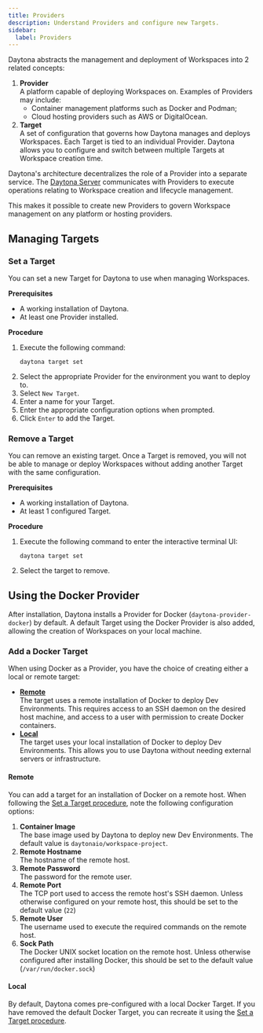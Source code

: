 ```yaml
---
title: Providers
description: Understand Providers and configure new Targets.
sidebar:
  label: Providers
---
```


Daytona abstracts the management and deployment of Workspaces into 2 related concepts:

1.  __Provider__  
    A platform capable of deploying Workspaces on.
    Examples of Providers may include:
    *   Container management platforms such as Docker and Podman;
    *   Cloud hosting providers such as AWS or DigitalOcean.
2.  __Target__  
    A set of configuration that governs how Daytona manages and deploys Workspaces.
    Each Target is tied to an individual Provider.
    Daytona allows you to configure and switch between multiple Targets at Workspace creation time.

Daytona's architecture decentralizes the role of a Provider into a separate service.
The [Daytona Server](/reference/server) communicates with Providers to execute operations relating to Workspace creation and lifecycle management.

This makes it possible to create new Providers to govern Workspace management on any platform or hosting providers.

## Managing Targets

### Set a Target
You can set a new Target for Daytona to use when managing Workspaces.

__Prerequisites__
*   A working installation of Daytona.
*   At least one Provider installed.

__Procedure__
1.  Execute the following command:
    ```shell
    daytona target set
    ```
2.  Select the appropriate Provider for the environment you want to deploy to.
3.  Select `New Target`.
4.  Enter a name for your Target.
5.  Enter the appropriate configuration options when prompted.
6.  Click `Enter` to add the Target.

### Remove a Target
You can remove an existing target.
Once a Target is removed, you will not be able to manage or deploy Workspaces without adding another Target with the same configuration.

__Prerequisites__
*   A working installation of Daytona.
*   At least 1 configured Target.

__Procedure__
1.  Execute the following command to enter the interactive terminal UI:
    ```shell
    daytona target set
    ```
2.  Select the target to remove.

## Using the Docker Provider
After installation, Daytona installs a Provider for Docker (`daytona-provider-docker`) by default.
A default Target using the Docker Provider is also added, allowing the creation of Workspaces on your local machine.

### Add a Docker Target
When using Docker as a Provider, you have the choice of creating either a local or remote target:

*   __[Remote](#remote)__  
    The target uses a remote installation of Docker to deploy Dev Environments.
    This requires access to an SSH daemon on the desired host machine, and access to a user with permission to create Docker containers.
*   __[Local](#local)__  
    The target uses your local installation of Docker to deploy Dev Environments.
    This allows you to use Daytona without needing external servers or infrastructure.

#### Remote
You can add a target for an installation of Docker on a remote host.
When following the [Set a Target procedure](#set-a-target), note the following configuration options:

1.  __Container Image__  
    The base image used by Daytona to deploy new Dev Environments.
    The default value is `daytonaio/workspace-project`.
2.  __Remote Hostname__  
    The hostname of the remote host.
3.  __Remote Password__  
    The password for the remote user.
4.  __Remote Port__  
    The TCP port used to access the remote host's SSH daemon.
    Unless otherwise configured on your remote host, this should be set to the default value (`22`)
5.  __Remote User__  
    The username used to execute the required commands on the remote host.
6.  __Sock Path__  
    The Docker UNIX socket location on the remote host.
    Unless otherwise configured after installing Docker, this should be set to the default value (`/var/run/docker.sock`)

#### Local
By default, Daytona comes pre-configured with a local Docker Target.
If you have removed the default Docker Target, you can recreate it using the [Set a Target procedure](#set-a-target).
